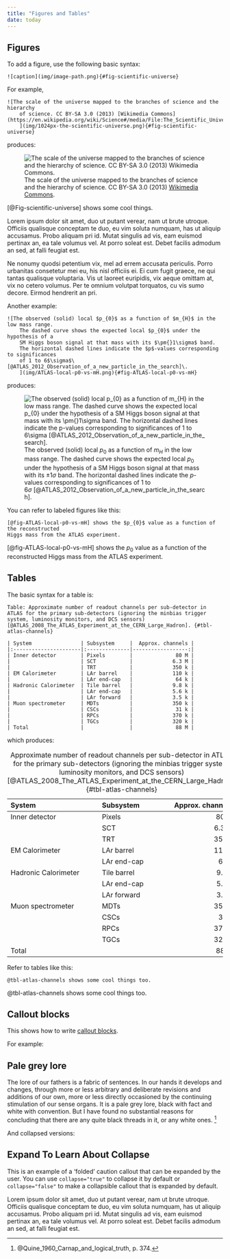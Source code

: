 ```yaml
---
title: "Figures and Tables"
date: today
---
```



Figures
-------------------------------------------------------------------------------

To add a figure, use the following basic syntax:

    ![caption](img/image-path.png){#fig-scientific-universe}

For example,

    ![The scale of the universe mapped to the branches of science and the hierarchy
        of science. CC BY-SA 3.0 (2013) [Wikimedia Commons](https://en.wikipedia.org/wiki/Science#/media/File:The_Scientific_Universe.png).
        ](img/1024px-the-scientific-universe.png){#fig-scientific-universe}

produces:

![The scale of the universe mapped to the branches of science and the hierarchy of science. CC BY-SA 3.0 (2013)
    [Wikimedia Commons](https://en.wikipedia.org/wiki/Science#/media/File:The_Scientific_Universe.png).
    ](img/1024px-the-scientific-universe.png){#fig-scientific-universe}

[@Fig-scientific-universe] shows some cool things.

Lorem ipsum dolor sit amet, duo ut putant verear, nam ut brute utroque.
Officiis qualisque conceptam te duo, eu vim soluta numquam, has ut aliquip
accusamus. Probo aliquam pri id. Mutat singulis ad vis, eam euismod pertinax
an, ea tale volumus vel. At porro soleat est. Debet facilis admodum an sed,
at falli feugiat est.

Ne nonumy quodsi petentium vix, mel ad errem accusata periculis. Porro
urbanitas consetetur mei eu, his nisl officiis ei. Ei cum fugit graece,
ne qui tantas qualisque voluptaria. Vis ut laoreet euripidis, vix aeque
omittam at, vix no cetero volumus. Per te omnium volutpat torquatos, cu vis
sumo decore. Eirmod hendrerit an pri.

Another example:

    ![The observed (solid) local $p_{0}$ as a function of $m_{H}$ in the low mass range.
        The dashed curve shows the expected local $p_{0}$ under the hypothesis of a
        SM Higgs boson signal at that mass with its $\pm{}1\sigma$ band.
        The horizontal dashed lines indicate the $p$-values corresponding to significances
        of 1 to 6$\sigma$\ [@ATLAS_2012_Observation_of_a_new_particle_in_the_search]\.
        ](img/ATLAS-local-p0-vs-mH.png){#fig-ATLAS-local-p0-vs-mH}

produces:

![The observed (solid) local $p_{0}$ as a function of $m_{H}$ in the low mass range.
    The dashed curve shows the expected local $p_{0}$ under the hypothesis of a
    SM Higgs boson signal at that mass with its $\pm{}1\sigma$ band.
    The horizontal dashed lines indicate the $p$-values corresponding to significances
    of 1 to 6$\sigma$\ [@ATLAS_2012_Observation_of_a_new_particle_in_the_search]\.
    ](img/ATLAS-local-p0-vs-mH.png){#fig-ATLAS-local-p0-vs-mH}


You can refer to labeled figures like this:

    [@fig-ATLAS-local-p0-vs-mH] shows the $p_{0}$ value as a function of the reconstructed
    Higgs mass from the ATLAS experiment.

[@fig-ATLAS-local-p0-vs-mH] shows the $p_{0}$ value as a function of the reconstructed
Higgs mass from the ATLAS experiment.


Tables
-------------------------------------------------------------------------------

The basic syntax for a table is:

    Table: Approximate number of readout channels per sub-detector in ATLAS for the primary sub-detectors (ignoring the minbias trigger system, luminosity monitors, and DCS sensors) [@ATLAS_2008_The_ATLAS_Experiment_at_the_CERN_Large_Hadron]. {#tbl-atlas-channels}
    
    | System                | Subsystem     |  Approx. channels |
    |:----------------------|:--------------|------------------:|
    | Inner detector        | Pixels        |              80 M |
    |                       | SCT           |             6.3 M |
    |                       | TRT           |             350 k |
    | EM Calorimeter        | LAr barrel    |             110 k |
    |                       | LAr end-cap   |              64 k |
    | Hadronic Calorimeter  | Tile barrel   |             9.8 k |
    |                       | LAr end-cap   |             5.6 k |
    |                       | LAr forward   |             3.5 k |
    | Muon spectrometer     | MDTs          |             350 k |
    |                       | CSCs          |              31 k |
    |                       | RPCs          |             370 k |
    |                       | TGCs          |             320 k |
    | Total                 |               |              88 M |

which produces:

Table: Approximate number of readout channels per sub-detector in ATLAS for the primary sub-detectors (ignoring the minbias trigger system, luminosity monitors, and DCS sensors) [@ATLAS_2008_The_ATLAS_Experiment_at_the_CERN_Large_Hadron]. {#tbl-atlas-channels}

| System                | Subsystem     |  Approx. channels |
|:----------------------|:--------------|------------------:|
| Inner detector        | Pixels        |              80 M |
|                       | SCT           |             6.3 M |
|                       | TRT           |             350 k |
| EM Calorimeter        | LAr barrel    |             110 k |
|                       | LAr end-cap   |              64 k |
| Hadronic Calorimeter  | Tile barrel   |             9.8 k |
|                       | LAr end-cap   |             5.6 k |
|                       | LAr forward   |             3.5 k |
| Muon spectrometer     | MDTs          |             350 k |
|                       | CSCs          |              31 k |
|                       | RPCs          |             370 k |
|                       | TGCs          |             320 k |
| Total                 |               |              88 M |

Refer to tables like this:

    @tbl-atlas-channels shows some cool things too.

@tbl-atlas-channels shows some cool things too.


Callout blocks
-------------------------------------------------------------------------------

This shows how to write [callout blocks](https://quarto.org/docs/authoring/callouts.html).

For example:

::: {.callout-note}
## Pale grey lore

The lore of our fathers is a fabric of sentences. In our hands it develops
and changes, through more or less arbitrary and deliberate revisions and
additions of our own, more or less directly occasioned by the continuing
stimulation of our sense organs. It is a pale grey lore, black with fact
and white with convention. But I have found no substantial reasons for
concluding that there are any quite black threads in it, or any white
ones. [^Quine1960p374]

:::

And collapsed versions:

::: {.callout-caution collapse="true"}
## Expand To Learn About Collapse

This is an example of a 'folded' caution callout that can be expanded by the user.
You can use `collapse="true"` to collapse it by default or `collapse="false"`
to make a collapsible callout that is expanded by default.

Lorem ipsum dolor sit amet, duo ut putant verear, nam ut brute utroque.
Officiis qualisque conceptam te duo, eu vim soluta numquam, has ut aliquip
accusamus. Probo aliquam pri id. Mutat singulis ad vis, eam euismod pertinax
an, ea tale volumus vel. At porro soleat est. Debet facilis admodum an sed,
at falli feugiat est.
:::

[^Quine1960p374]: @Quine_1960_Carnap_and_logical_truth\, p. 374.

